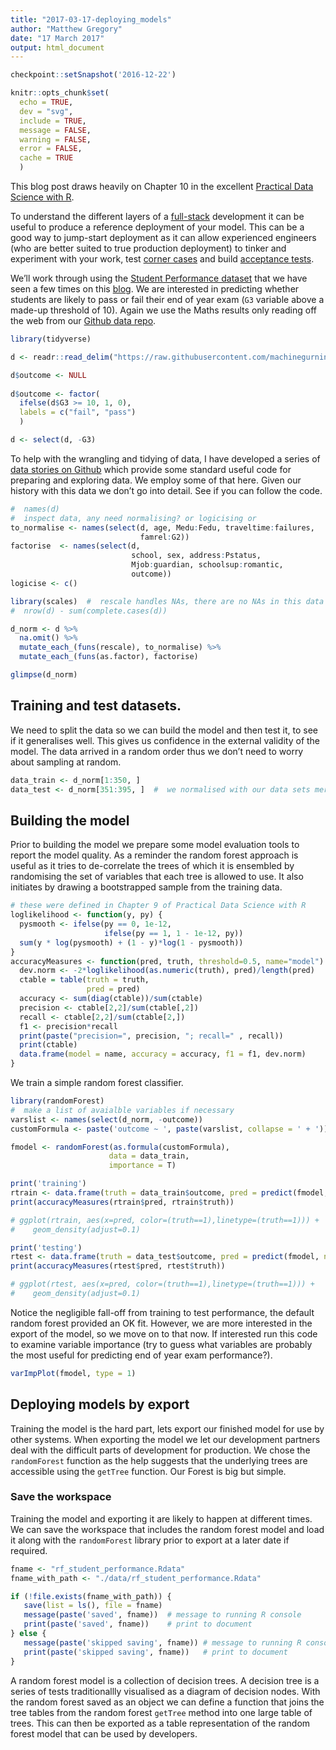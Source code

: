 ```yaml
---
title: "2017-03-17-deploying_models"
author: "Matthew Gregory"
date: "17 March 2017"
output: html_document
---
```


<!-- --- -->
<!-- title: "It's if_else statements all the way down..." -->
<!-- author: matt_gregory -->
<!-- comments: yes -->
<!-- date: '2017-03-17' -->
<!-- modified: `r format(Sys.time(), '%Y-%m-%d')` -->
<!-- layout: post -->
<!-- excerpt: "How to tidy up multiple if and else if statements" -->
<!-- published: TRUE -->
<!-- status: processed -->
<!-- tags: -->
<!-- - case when -->
<!-- categories: Rstats -->
<!-- output: html_document -->
<!-- --- -->

```r
checkpoint::setSnapshot('2016-12-22')

knitr::opts_chunk$set(
  echo = TRUE,
  dev = "svg",
  include = TRUE,
  message = FALSE,
  warning = FALSE,
  error = FALSE,
  cache = TRUE
  )
```

This blog post draws heavily on Chapter 10 in the excellent [Practical Data Science with R](https://www.manning.com/books/practical-data-science-with-r).  

To understand the different layers of a [full-stack](https://www.quora.com/What-does-the-term-full-stack-programmer-mean) development it can be useful to produce a reference deployment of your model. This can be a good way to jump-start deployment as it can allow experienced engineers (who are better suited to true production deployment) to tinker and experiment with your work, test [corner cases](https://en.wikipedia.org/wiki/Corner_case) and build [acceptance tests](https://en.wikipedia.org/wiki/Acceptance_testing).  

We'll work through using the [Student Performance dataset](https://archive.ics.uci.edu/ml/datasets/Student+Performance) that we have seen a few times on this [blog](http://www.machinegurning.com/rstats/student-performance/). We are interested in predicting whether students are likely to pass or fail their end of year exam (`G3` variable above a made-up threshold of 10). Again we use the Maths results only reading off the web from our [Github data repo](https://github.com/machinegurning/machinegurning.github.io/tree/master/data).  

```r
library(tidyverse)

d <- readr::read_delim("https://raw.githubusercontent.com/machinegurning/machinegurning.github.io/master/data/2016-03-01_student_performance.csv", delim = ";")

d$outcome <- NULL
 
d$outcome <- factor(
  ifelse(d$G3 >= 10, 1, 0), 
  labels = c("fail", "pass")
  )

d <- select(d, -G3)
```

To help with the wrangling and tidying of data, I have developed a series of [data stories on Github](https://github.com/mammykins/data_stories) which provide some standard useful code for preparing and exploring data. We employ some of that here. Given our history with this data we don't go into detail. See if you can follow the code. 

```r
#  names(d)
#  inspect data, any need normalising? or logicising or 
to_normalise <- names(select(d, age, Medu:Fedu, traveltime:failures,
                             famrel:G2))
factorise  <- names(select(d,
                           school, sex, address:Pstatus,
                           Mjob:guardian, schoolsup:romantic,
                           outcome))
logicise <- c()

library(scales)  #  rescale handles NAs, there are no NAs in this data
#  nrow(d) - sum(complete.cases(d))

d_norm <- d %>%
  na.omit() %>%
  mutate_each_(funs(rescale), to_normalise) %>%
  mutate_each_(funs(as.factor), factorise)

glimpse(d_norm)
```

## Training and test datasets.

We need to split the data so we can build the model and then test it, to see if it generalises well. This gives us confidence in the external validity of the model. The data arrived in a random order thus we don't need to worry about sampling at random.  

```r

data_train <- d_norm[1:350, ]
data_test <- d_norm[351:395, ]  #  we normalised with our data sets merged, unrealistic

```

## Building the model

Prior to building the model we prepare some model evaluation tools to report the model quality. As a reminder the random forest approach is useful as it tries to de-correlate the trees of which it is ensembled by randomising the set of variables that each tree is allowed to use. It also initiates by drawing a bootstrapped sample from the training data.  

```r
# these were defined in Chapter 9 of Practical Data Science with R
loglikelihood <- function(y, py) {
  pysmooth <- ifelse(py == 0, 1e-12,
                     ifelse(py == 1, 1 - 1e-12, py))
  sum(y * log(pysmooth) + (1 - y)*log(1 - pysmooth))
}
accuracyMeasures <- function(pred, truth, threshold=0.5, name="model") {
  dev.norm <- -2*loglikelihood(as.numeric(truth), pred)/length(pred)
  ctable = table(truth = truth,
                 pred = pred)
  accuracy <- sum(diag(ctable))/sum(ctable)
  precision <- ctable[2,2]/sum(ctable[,2])
  recall <- ctable[2,2]/sum(ctable[2,])
  f1 <- precision*recall
  print(paste("precision=", precision, "; recall=" , recall))
  print(ctable)
  data.frame(model = name, accuracy = accuracy, f1 = f1, dev.norm)
}
```


We train a simple random forest classifier.

```r
library(randomForest)
#  make a list of avaialble variables if necessary
varslist <- names(select(d_norm, -outcome))
customFormula <- paste('outcome ~ ', paste(varslist, collapse = ' + '))

fmodel <- randomForest(as.formula(customFormula),
                      data = data_train,
                      importance = T)

```


```r
print('training')
rtrain <- data.frame(truth = data_train$outcome, pred = predict(fmodel, newdata = data_train))
print(accuracyMeasures(rtrain$pred, rtrain$truth))

# ggplot(rtrain, aes(x=pred, color=(truth==1),linetype=(truth==1))) + 
#    geom_density(adjust=0.1)
```


```r
print('testing')
rtest <- data.frame(truth = data_test$outcome, pred = predict(fmodel, newdata = data_test))
print(accuracyMeasures(rtest$pred, rtest$truth))

# ggplot(rtest, aes(x=pred, color=(truth==1),linetype=(truth==1))) + 
#    geom_density(adjust=0.1)
```

Notice the negligible fall-off from training to test performance, the default random forest provided an OK fit. However, we are more interested in the export of the model, so we move on to that now. If interested run this code to examine variable importance (try to guess what variables are probably the most useful for predicting end of year exam performance?).   

```r
varImpPlot(fmodel, type = 1)
```

## Deploying models by export

Training the model is the hard part, lets export our finished model for use by other systems. When exporting the model we let our development partners deal with the difficult parts of development for production. We chose the `randomForest` function as the help suggests that the underlying trees are accessible using the `getTree` function. Our Forest is big but simple.

### Save the workspace

Training the model and exporting it are likely to happen at different times. We can save the workspace that includes the random forest model and load it along with the `randomForest` library prior to export at a later date if required.

```r
fname <- "rf_student_performance.Rdata"
fname_with_path <- "./data/rf_student_performance.Rdata"

if (!file.exists(fname_with_path)) {
   save(list = ls(), file = fname)
   message(paste('saved', fname))  # message to running R console
   print(paste('saved', fname))    # print to document
} else {
   message(paste('skipped saving', fname)) # message to running R console
   print(paste('skipped saving', fname))   # print to document
}
```

A random forest model is a collection of decision trees. A decision tree is a series of tests traditionallly visualised as a diagram of decision nodes. With the random forest saved as an object we can define a function that joins the tree tables from the random forest `getTree` method into one large table of trees. This can then be exported as a table representation of the random forest model that can be used by developers.

```r

```




